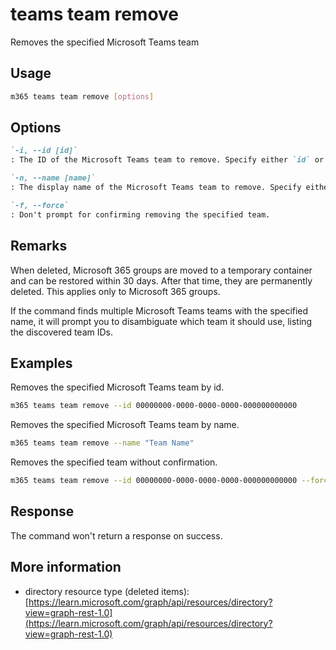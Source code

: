 
# teams team remove

Removes the specified Microsoft Teams team

## Usage

```sh
m365 teams team remove [options]
```

## Options

```md definition-list
`-i, --id [id]`
: The ID of the Microsoft Teams team to remove. Specify either `id` or `name` but not both.

`-n, --name [name]`
: The display name of the Microsoft Teams team to remove. Specify either `id` or `name` but not both.

`-f, --force`
: Don't prompt for confirming removing the specified team.
```

<Global />

## Remarks

When deleted, Microsoft 365 groups are moved to a temporary container and can be restored within 30 days. After that time, they are permanently deleted. This applies only to Microsoft 365 groups.

If the command finds multiple Microsoft Teams teams with the specified name, it will prompt you to disambiguate which team it should use, listing the discovered team IDs.

## Examples

Removes the specified Microsoft Teams team by id.

```sh
m365 teams team remove --id 00000000-0000-0000-0000-000000000000
```

Removes the specified Microsoft Teams team by name.

```sh
m365 teams team remove --name "Team Name"
```

Removes the specified team without confirmation.

```sh
m365 teams team remove --id 00000000-0000-0000-0000-000000000000 --force
```

## Response

The command won't return a response on success.

## More information

- directory resource type (deleted items): [https://learn.microsoft.com/graph/api/resources/directory?view=graph-rest-1.0](https://learn.microsoft.com/graph/api/resources/directory?view=graph-rest-1.0)
